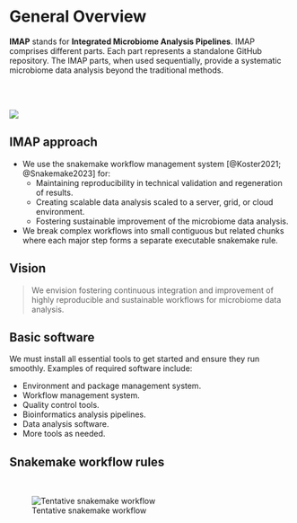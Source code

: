 # General Overview
**IMAP** stands for **Integrated Microbiome Analysis Pipelines**. 
IMAP comprises different parts. Each part represents a standalone GitHub repository. 
The IMAP parts, when used sequentially, provide a systematic microbiome data analysis beyond the traditional methods. 

<br><br>

<img src="images/imap.png"><br>

## IMAP approach
- We use the snakemake workflow management system [@Koster2021; @Snakemake2023] for:
  - Maintaining reproducibility in technical validation and regeneration of results.
  - Creating scalable data analysis scaled to a server, grid, or cloud environment.
  - Fostering sustainable improvement of the microbiome data analysis.
- We break complex workflows into small contiguous but related chunks where each major step forms a separate executable snakemake rule.

## Vision
> We envision fostering continuous integration and improvement of highly reproducible and sustainable workflows for microbiome data analysis.

## Basic software
We must install all essential tools to get started and ensure they run smoothly. Examples of required software include:

- Environment and package management system.
- Workflow management system.
- Quality control tools.
- Bioinformatics analysis pipelines.
- Data analysis software.
- More tools as needed.


## Snakemake workflow rules

<br>

![Tentative snakemake workflow](dags/rulegraph.svg)

<br>
